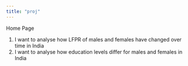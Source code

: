 ```yaml
---
title: "proj"
---
```


Home Page

1.  I want to analyse how LFPR of males and females have changed over time in India
2.  I want to analyse how education levels differ for males and females in India
